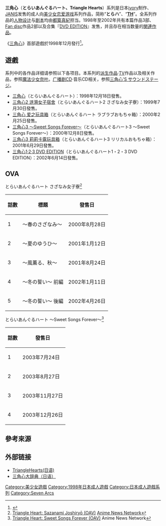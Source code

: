 {{Infobox VG series
| title                  = 三角心
| japanese               = とらいあんぐるハート
| english                = Triangle Hearts
| image                  = 
| caption                = 
| genre                  = [[戀愛冒險|戀愛冒險]]
| developer              = ivory
| publisher              = JANIS
| creator                = 
| writer                 = [[都築真紀|都築真紀]]
| artist                 = 都築真紀
| composer               = 
| platform               = [[Microsoft_Windows|Microsoft Windows]]
| first release version  = 三角心
| first release date     = 1998年12月18日
| latest release version = 三角心1・2・3 DVD EDITION
| latest release date    = 2002年6月14日
| spinoffs               = [[魔法少女奈葉系列|魔法少女奈葉系列]]
| website                = [http://www.sp-janis.com/ スペースプロジェクト]
}}
'''三角心'''（'''とらいあんぐるハート、Triangle Hearts'''）系列是日本[[ivory_(成人向游戏品牌)|ivory]]制作、[[スペースプロジェクト#JANIS|JANIS]]发售的成人向[[美少女|美少女]][[恋爱游戏|恋爱游戏]]系列作品，简称“'''とらハ'''”、“'''[[TH|TH]]'''”。全系列作品的[[人物设计|人物设计]]与[[剧本|剧本]]均由[[都築真紀|都築真紀]]担当。1998年至2002年共有本篇作品3部、[[Fan_disc|Fan disc]]作品2部以及合集『[[三角心1·2·3_DVD_EDITION|DVD EDITION]]』发售，并且存在相当数量的[[#関連作品|関連作品]]。

《[[三角心|三角心]]》首部遊戲於1998年12月發行<ref>{{cite web |url=http://www.sp-janis.com/soft/trh.shtml |title=存档副本 |accessdate=2008-09-16 |deadurl=yes |archiveurl=https://web.archive.org/web/20080917213735/http://www.sp-janis.com/soft/trh.shtml |archivedate=2008-09-17 }}</ref>。

==遊戲==
系列中的各作品详细请参照以下各项目。本系列的[[派生作品|派生作品]]·[[TV|TV]]作品以及相关作品，参照[[魔法少女奈叶系列|魔法少女奈叶]]。[[广播剧CD|广播剧CD]]·音乐CD相关，参照[[三角心'S_サウンドステージ|三角心'S サウンドステージ]]。
*[[三角心|三角心]]（とらいあんぐるハート）：1998年12月18日發售。
*[[三角心2_涟漪女子宿舍|三角心2 涟漪女子宿舍]]（とらいあんぐるハート2 さざなみ女子寮）：1999年7月30日發售。
*[[三角心_爱之玩具箱|三角心 爱之玩具箱]]（とらいあんぐるハート ラブラブおもちゃ箱）：2000年2月25日發售。
*[[三角心3_～Sweet_Songs_Forever～|三角心3 ～Sweet Songs Forever～]]（とらいあんぐるハート3 〜Sweet Songs Forever〜）：2000年12月8日發售。
*[[三角心3_莉莉卡露玩具箱|三角心3 莉莉卡露玩具箱]]（とらいあんぐるハート3 リリカルおもちゃ箱）：2001年6月29日發售。
*[[三角心1·2·3_DVD_EDITION|三角心1·2·3 DVD EDITION]]（とらいあんぐるハート1・2・3 DVD EDITION）：2002年6月14日發售。

==OVA==
;とらいあんぐるハート さざなみ女子寮<ref>[http://www.animenewsnetwork.com/encyclopedia/anime.php?id=10060 Triangle Heart: Sazanami Joshiryō (OAV)] {{Wayback|url=http://www.animenewsnetwork.com/encyclopedia/anime.php?id=10060 |date=20160220204021 }}[[Anime_News_Network|Anime News Network]]{{en}}</ref>
{| class="wikitable"
|-
! 話數 !! 標題 !! 發售日
|-
| 1 || 〜春のさざなみ〜 || 2000年8月28日
|-
| 2 || 〜夏のゆうひ〜 || 2001年1月12日
|-
| 3 || 〜風薫る、秋〜 || 2001年8月24日
|-
| 4 || 〜冬の誓い〜 前編 || 2002年1月11日
|-
| 5 || 〜冬の誓い〜 後編 || 2002年4月26日
|}

;とらいあんぐるハート 〜Sweet Songs Forever〜<ref>[http://www.animenewsnetwork.com/encyclopedia/anime.php?id=2648&page=28 Triangle Heart: Sweet Songs Forever (OAV)] {{Wayback|url=http://www.animenewsnetwork.com/encyclopedia/anime.php?id=2648&page=28 |date=20161220052032 }}Anime News Network{{en}}</ref>
{| class="wikitable"
|-
! 話數 !! 發售日
|-
| 1 || 2003年7月24日
|-
| 2 || 2003年8月27日
|-
| 3 || 2003年11月27日
|-
| 4 || 2003年12月26日
|}

==參考來源==
{{reflist}}

== 外部链接 ==
* [https://web.archive.org/web/20101221023605/http://sp-janis.com/t_hearts/index.html TriangleHearts(日语)]
* [https://web.archive.org/web/20111108052209/http://www.remus.dti.ne.jp/~tak-chan/traha/TraJ.html 三角心大辞典（日语）]
{{DEFAULTSORT:Toraianguru Hato}}
{{Seven Arcs}}
{{魔法少女奈葉}}

[[Category:美少女遊戲|Category:美少女遊戲]]
[[Category:1998年日本成人遊戲|Category:1998年日本成人遊戲]]
[[Category:日本成人遊戲系列|Category:日本成人遊戲系列]]
[[Category:Seven_Arcs|Category:Seven Arcs]]
